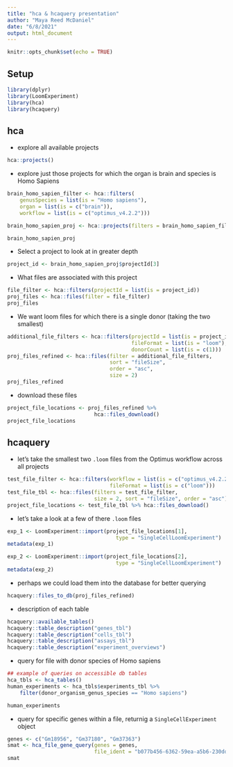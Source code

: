 ```yaml
---
title: "hca & hcaquery presentation"
author: "Maya Reed McDaniel"
date: "6/8/2021"
output: html_document
---
```


```r
knitr::opts_chunk$set(echo = TRUE)
```
## Setup
```r
library(dplyr)
library(LoomExperiment)
library(hca)
library(hcaquery)
```

## hca
- explore all available projects
```r
hca::projects()
```

- explore just those projects for which the organ is brain and species is Homo Sapiens
```r
brain_homo_sapien_filter <- hca::filters(
    genusSpecies = list(is = "Homo sapiens"),
    organ = list(is = c("brain")),
    workflow = list(is = c("optimus_v4.2.2")))

brain_homo_sapien_proj <- hca::projects(filters = brain_homo_sapien_filter)

brain_homo_sapien_proj
```

- Select a project to look at in greater depth
```r
project_id <- brain_homo_sapien_proj$projectId[3]
```

- What files are associated with this project
```r
file_filter <- hca::filters(projectId = list(is = project_id))
proj_files <- hca::files(filter = file_filter)
proj_files
```

- We want loom files for which there is a single donor (taking the two smallest)
```r
additional_file_filters <- hca::filters(projectId = list(is = project_id),
                                        fileFormat = list(is = "loom"),
                                        donorCount = list(is = c(1)))
proj_files_refined <- hca::files(filter = additional_file_filters,
                                 sort = "fileSize",
                                 order = "asc",
                                 size = 2)
proj_files_refined
```

- download these files
```r
project_file_locations <- proj_files_refined %>%
                            hca::files_download()
project_file_locations
```

## hcaquery
- let's take the smallest two `.loom` files from the Optimus workflow across all projects
```r
test_file_filter <- hca::filters(workflow = list(is = c("optimus_v4.2.2")),
                                 fileFormat = list(is = c("loom")))
test_file_tbl <- hca::files(filters = test_file_filter,
                            size = 2, sort = "fileSize", order = "asc")
project_file_locations <- test_file_tbl %>% hca::files_download()
```

- let's take a look at a few of there `.loom` files
```r
exp_1 <- LoomExperiment::import(project_file_locations[1],
                                   type = "SingleCellLoomExperiment")
metadata(exp_1)

exp_2 <- LoomExperiment::import(project_file_locations[2],
                                   type = "SingleCellLoomExperiment")
metadata(exp_2) 
```

- perhaps we could load them into the database for better querying
```r
hcaquery::files_to_db(proj_files_refined)
```

- description of each table
```r
hcaquery::available_tables()
hcaquery::table_description("genes_tbl")
hcaquery::table_description("cells_tbl")
hcaquery::table_description("assays_tbl")
hcaquery::table_description("experiment_overviews")
```

- query for file with donor species of Homo sapiens
```r
## example of queries on accessible db tables
hca_tbls <- hca_tables()
human_experiments <- hca_tbls$experiments_tbl %>%
    filter(donor_organism_genus_species == "Homo sapiens")

human_experiments
```
- query for specific genes within a file, returnig a `SingleCellExperiment` object
```r
genes <- c("Gm18956", "Gm37180", "Gm37363")
smat <- hca_file_gene_query(genes = genes,
                            file_ident = "b077b456-6362-59ea-a5b6-230dd8bc6d91")
smat
```
